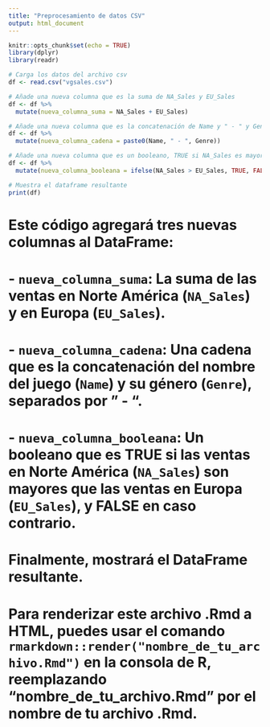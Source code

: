 ```yaml
---
title: "Preprocesamiento de datos CSV"
output: html_document
---
```


```r
knitr::opts_chunk$set(echo = TRUE)
library(dplyr)
library(readr)
```
  
```r
# Carga los datos del archivo csv
df <- read.csv("vgsales.csv")
```

```r
# Añade una nueva columna que es la suma de NA_Sales y EU_Sales
df <- df %>%
  mutate(nueva_columna_suma = NA_Sales + EU_Sales)

```
```r
# Añade una nueva columna que es la concatenación de Name y " - " y Genre
df <- df %>%
  mutate(nueva_columna_cadena = paste0(Name, " - ", Genre))
```

```r
# Añade una nueva columna que es un booleano, TRUE si NA_Sales es mayor que EU_Sales, FALSE en caso contrario
df <- df %>%
  mutate(nueva_columna_booleana = ifelse(NA_Sales > EU_Sales, TRUE, FALSE))
```

```r
# Muestra el dataframe resultante
print(df)
```

# Este código agregará tres nuevas columnas al DataFrame:
# - `nueva_columna_suma`: La suma de las ventas en Norte América (`NA_Sales`) y en Europa (`EU_Sales`).
# - `nueva_columna_cadena`: Una cadena que es la concatenación del nombre del juego (`Name`) y su género (`Genre`), separados por " - ".
# - `nueva_columna_booleana`: Un booleano que es TRUE si las ventas en Norte América (`NA_Sales`) son mayores que las ventas en Europa (`EU_Sales`), y FALSE en caso contrario.

# Finalmente, mostrará el DataFrame resultante.
# Para renderizar este archivo .Rmd a HTML, puedes usar el comando `rmarkdown::render("nombre_de_tu_archivo.Rmd")` en la consola de R, reemplazando "nombre_de_tu_archivo.Rmd" por el nombre de tu archivo .Rmd.


